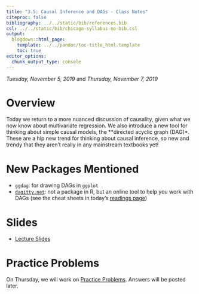 ```yaml
---
title: "3.5: Causal Inference and DAGs - Class Notes"
citeproc: false
bibliography: ../../static/bib/references.bib
csl: ../../static/bib/chicago-syllabus-no-bib.csl
output:
  blogdown::html_page:
    template: ../../pandoc/toc-title_html.template
    toc: true
editor_options: 
  chunk_output_type: console
---
```


*Tuesday, November 5, 2019* and *Thursday, November 7, 2019*

# Overview

Today we return to a more nuanced discussion of causality, given what we now know about multivariate regression. We also introduce a new tool for thinking about simple causal models, the **directed acyclic graph (DAG)*. These are a hip new trend for thinking about causal inference, so new and trendy that they aren't really in any mainstream textbooks yet!

# New Packages Mentioned

- `ggdag`: for drawing DAGs in `ggplot`
- [`dagitty.net`](http://dagitty.net): not a package in R, but an online tool to help you work with DAGs (see the cheat sheets in today's [readings page](/reading/17-reading))

# Slides

- [<i class="fas fa-external-link-square-alt"></i> Lecture Slides](/slides/17-slides.html)

# Practice Problems

On Thursday, we will work on [Practice Problems](/r/17-r-practice). Answers will be posted later.